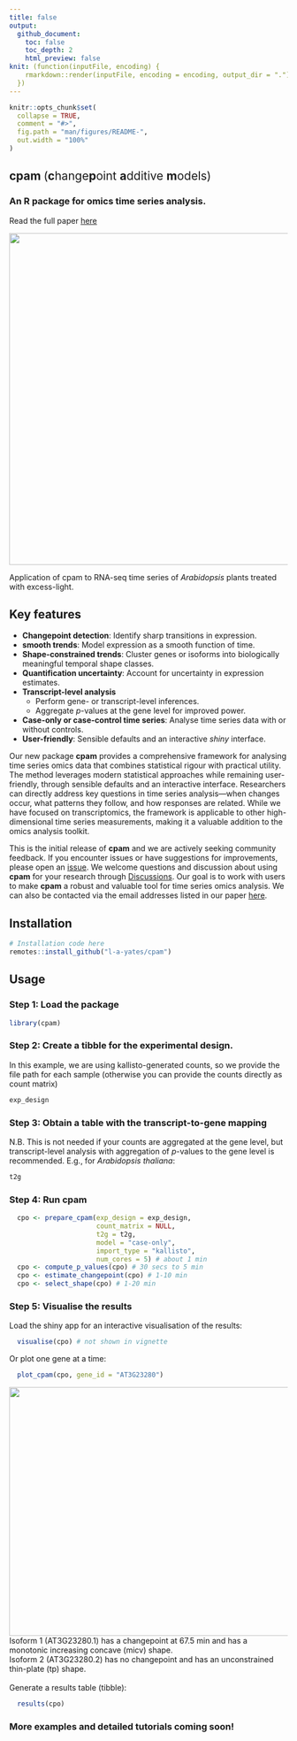 ```yaml
---
title: false
output: 
  github_document:
    toc: false
    toc_depth: 2
    html_preview: false
knit: (function(inputFile, encoding) {
    rmarkdown::render(inputFile, encoding = encoding, output_dir = ".")
  })
---
```


```r
knitr::opts_chunk$set(
  collapse = TRUE,
  comment = "#>",
  fig.path = "man/figures/README-",
  out.width = "100%"
)
```



## cpam <span style="font-weight: normal">(**c**hange**p**oint **a**dditive **m**odels)</span>
### An R package for omics time series analysis.

Read the full paper [here](https://www.biorxiv.org/)

![](assets/example_trends.png){width=800 height=600}

Application of cpam to RNA-seq time series of *Arabidopsis* plants treated with excess-light. 

## Key features
 - **Changepoint detection**: Identify sharp transitions in expression.
 - **smooth trends**: Model expression as a smooth function of time.
 - **Shape-constrained trends**: Cluster genes or isoforms into biologically meaningful temporal shape classes.
 - **Quantification uncertainty**: Account for uncertainty in expression estimates.
 - **Transcript-level analysis**
    - Perform gene- or transcript-level inferences. 
    - Aggregate $p$-values at the gene level for improved power.
 - **Case-only or case-control time series**: Analyse time series data with or without controls.
 - **User-friendly**: Sensible defaults and an interactive *shiny* interface.

Our new package **cpam** provides a comprehensive framework for analysing time series omics data that combines statistical rigour with practical utility. The method leverages modern statistical approaches while remaining user-friendly, through sensible defaults and an interactive interface. Researchers can directly address key questions in time series analysis---when changes occur, what patterns they follow, and how responses are related. While we have focused on transcriptomics, the framework is applicable to other high-dimensional time series measurements, making it a valuable addition to the omics analysis toolkit.


This is the initial release of **cpam** and we are actively seeking community feedback. If you encounter issues or have suggestions for improvements, please open an [issue](https://github.com/username/cpam/issues). We welcome questions and discussion about using **cpam** for your research through [Discussions](https://github.com/username/cpam/discussions). Our goal is to work with users to make **cpam** a robust and valuable tool for time series omics analysis. We can also be contacted via the email addresses listed in our paper [here](https://www.biorxiv.org/). 

## Installation
```r
# Installation code here
remotes::install_github("l-a-yates/cpam")
```

## Usage

### Step 1: Load the package
```r
library(cpam)
```
### Step 2: Create a tibble for the experimental design. 
In this example, we are using kallisto-generated counts, so we provide the file path for each sample (otherwise you can provide the counts directly as count matrix)
```r
exp_design
```
### Step 3: Obtain a table with the transcript-to-gene mapping
N.B. This is not needed if your counts are aggregated at the gene level, but transcript-level analysis with aggregation of $p$-values to the gene level is recommended. E.g., for *Arabidopsis thaliana*:
```r
t2g
```
### Step 4: Run **cpam** 
```r
  cpo <- prepare_cpam(exp_design = exp_design,
                      count_matrix = NULL,
                      t2g = t2g,
                      model = "case-only",
                      import_type = "kallisto",
                      num_cores = 5) # about 1 min
  cpo <- compute_p_values(cpo) # 30 secs to 5 min
  cpo <- estimate_changepoint(cpo) # 1-10 min
  cpo <- select_shape(cpo) # 1-20 min

```
### Step 5: Visualise the results

Load the shiny app for an interactive visualisation of the results:
```r
  visualise(cpo) # not shown in vignette
```
Or plot one gene at a time:
```r
  plot_cpam(cpo, gene_id = "AT3G23280")
```
![](assets/example_gene_plot.png){width=550 height=450}
Isoform 1 (AT3G23280.1) has a changepoint at 67.5 min and has a monotonic increasing concave (micv) shape.<br>
Isoform 2 (AT3G23280.2) has no changepoint and has an unconstrained thin-plate (tp) shape.
<br><br>
Generate a results table (tibble):
```r
  results(cpo)
```

### More examples and detailed tutorials coming soon!





